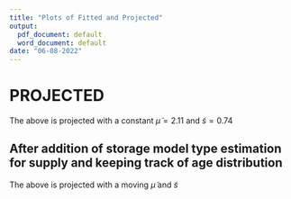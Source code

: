 ```yaml
---
title: "Plots of Fitted and Projected"
output:
  pdf_document: default
  word_document: default
date: "06-08-2022"
---
```


<!-- # FITTED -->

<!-- \begin{figure} -->
<!--   \includegraphics[width=1.1\linewidth]{SharesPlot/meanFedShareFitted.png} -->
<!--   \caption{Mean of Fed Cattle Meat Share - Fitted} -->
<!-- \end{figure} -->

<!-- \begin{figure} -->
<!--   \includegraphics[width=1.1\linewidth]{SharesPlot/medianFedShareFitted.png} -->
<!--   \caption{Median of Fed Cattle Meat Share - Fitted} -->
<!-- \end{figure} -->

<!-- \begin{figure} -->
<!--   \includegraphics[width=1.1\linewidth]{SharesPlot/muMeanFitted.png} -->
<!--   \caption{Mean of MU - Fitted} -->
<!-- \end{figure} -->

<!-- \begin{figure} -->
<!--   \includegraphics[width=1.1\linewidth]{SharesPlot/muMedianFitted.png} -->
<!--   \caption{Median of MU - Fitted} -->
<!-- \end{figure} -->

<!-- \clearpage -->

# PROJECTED

\begin{figure}
  \includegraphics[width=1.1\linewidth]{SharesPlot/shareFedProjPacket.png}
  \caption{Fed Cattle Meat Share - Projected - In Prelims}
\end{figure}

The above is projected with a constant $\tilde{\mu} = 2.11$ and $\tilde{s} = 0.74$


## After addition of storage model type estimation for supply and keeping track of age distribution

\begin{figure}
  \includegraphics[width=1.1\linewidth]{SharesPlot/06-08/sharePlot.png}
  \caption{Fed Cattle Meat Share - Projected}
\end{figure}

The above is projected with a moving $\tilde{\mu}$ and $\tilde{s}$

\begin{figure}
  \includegraphics[width=1.1\linewidth]{SharesPlot/06-08/muPlot.png}
  \caption{MU - Projected}
\end{figure}


\begin{figure}
  \includegraphics[width=1.1\linewidth]{SharesPlot/06-08/psPlot.png}
  \caption{Fed Cattle Price - Projected with FAPRI USDA Comparisions}
\end{figure}

\begin{figure}
  \includegraphics[width=1.1\linewidth]{SharesPlot/06-08/pcPlot.png}
  \caption{Cull Cow Price - Projected}
\end{figure}

\begin{figure}
  \includegraphics[width=1.1\linewidth]{SharesPlot/06-08/hcPlot.png}
  \caption{Holding Costs - Projected}
\end{figure}

\begin{table}[h]
\centering
\caption{Age Distribution}
\begin{tabular}{llllllllll}
\hline
Year &       K &     k3 &     k4 &     k5 &     k6 &     k7 &     k8  &       k9 &k10 \\\hline
2016 &30163800 &6086400 &5278485 &4899853 &4527454 &4182164 &4211690  &977754.1  & 0\\
2017 &31170700 &6335200 &5782080 &5014561 &4654860 &4301082 &3973056 &1109861.6  &  0\\
2018 &31466200 &6363200 &6018440 &5492976 &4763833 &4422117 &4086028  &319606.3  & 0\\
2019 &31690700 &6108200 &6045040 &5717518 &5218327 &4525641 &4201011  &     0.0   &0\\
2020 &31338700 &5884900 &5802790 &5742788 &5431642 &4957411 &4299359  &     0.0   &0\\
2021 &31051044 &5269757 &5590655 &5512650 &5455649 &5160060 &      0  &     0.0   &0\\
2022 &31063066 &5384695 &5006269 &5311122 &5237018 &5182866 &4902057  &     0.0   &0\\
2023 &31157824 &5945207 &5115460 &4755956 &5045566 &4975167 &4923723  &     0.0   &0\\
2024 &31209654 &6178027 &5647946 &4859687 &4518158 &4793288 &4726409  &     0.0   &0\\
2025 &31194386 &6455054 &5869126 &5365549 &4616703 &4292250 &4553623  &     0.0   &0\\
2026 &31159438 &5973039 &6132302 &5575669 &5097271 &4385868 &4077637  &     0.0   &0\\
2027 &31145681 &5661790 &5674387 &5825687 &5296886 &4842408 &4166574  &     0.0   &0\\
2028 &31154580 &5822151 &5378701 &5390668 &5534402 &5032042 &4600287  &     0.0   &0\\
2029 &31166811 &5843665 &5531044 &5109766 &5121134 &5257682 &4780440  &     0.0   &0\\
2030 &31169867 &6254248 &5551482 &5254492 &4854277 &4865077 &4994798  &     0.0   &0\\\hline
\end{tabular}
\end{table}

\begin{table}[h]
\centering
\caption{Meat Production}
\begin{tabular}{lll}
\hline
Year &  Fed Cattle Meat & Cull Cow Meat\\\hline
2016 &21.388 &2.757\\
2017 &21.544 &3.199\\
2018 &22.477 &2.905\\
2019 &22.986 &2.412\\
2020 &24.174 &2.522\\
2021 &23.700 &3.310\\
2022 &24.010 &3.320\\
2023 &23.540 &3.190\\
2024 &23.450 &3.070\\
2025 &23.430 &2.750\\
2026 &23.530 &2.810\\
2027 &23.570 &3.100\\
2028 &23.550 &3.230\\
2029 &23.530 &3.370\\
2030 &23.510 &3.120\\\hline
\end{tabular}
\end{table}

\begin{figure}
  \includegraphics[width=1.1\linewidth]{SharesPlot/06-08/slPlot.png}
  \caption{Fed Cattle Meat Production - Projected}
\end{figure}

\begin{figure}
  \includegraphics[width=1.1\linewidth]{SharesPlot/06-08/clPlot.png}
  \caption{Cull Cow Meat Production - Projected}
\end{figure}

\begin{figure}
  \includegraphics[width=1.1\linewidth]{SharesPlot/06-08/APlot.png}
  \caption{Demand for Meat - Projected}
\end{figure}













